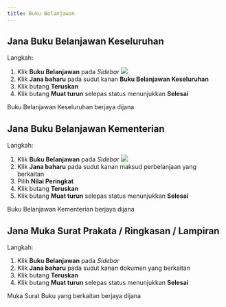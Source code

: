 ```yaml
---
title: Buku Belanjawan
---
```


## Jana Buku Belanjawan Keseluruhan
Langkah:
1. Klik **Buku Belanjawan** pada *Sidebar*
![](./images/buku-keseluruhan.png)
2. Klik **Jana baharu** pada sudut kanan **Buku Belanjawan Keseluruhan**
3. Klik butang **Teruskan**
4. Klik butang **Muat turun** selepas status menunjukkan **Selesai**

<Callout title="Outcome">
Buku Belanjawan Keseluruhan berjaya dijana
</Callout>

## Jana Buku Belanjawan Kementerian
Langkah:
1. Klik **Buku Belanjawan** pada *Sidebar*
![](./images/buku-kementerian.png)
2. Klik **Jana baharu** pada sudut kanan maksud perbelanjaan yang berkaitan
3. Pilih **Nilai Peringkat**
4. Klik butang **Teruskan**
5. Klik butang **Muat turun** selepas status menunjukkan **Selesai**

<Callout title="Outcome">
Buku Belanjawan Kementerian berjaya dijana
</Callout>

## Jana Muka Surat Prakata / Ringkasan / Lampiran
Langkah:
1. Klik **Buku Belanjawan** pada *Sidebar*
2. Klik **Jana baharu** pada sudut kanan dokumen yang berkaitan
3. Klik butang **Teruskan**
4. Klik butang **Muat turun** selepas status menunjukkan **Selesai**

<Callout title="Outcome">
Muka Surat Buku yang berkaitan berjaya dijana
</Callout>
